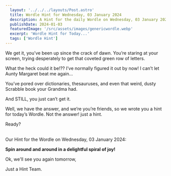 ```yaml
---
  layout: '../../../layouts/Post.astro'
  title: Wordle Hint for Wednesday, 03 January 2024
  description: A Hint for the daily Wordle on Wednesday, 03 January 2024
  publishDate: 2024-01-03
  featuredImage: '/src/assets/images/genericwordle.webp'
  excerpt: 'Wordle Hint for Today...'
  tags: ['Wordle Hint']
---
```


  We get it, you’ve been up since the crack of dawn. You’re staring at your screen, trying desperately to get that coveted green row of letters. 

  What the heck could it be!??
  I’ve normally figured it out by now!
  I can’t let Aunty Margaret beat me again… 

  You’ve pored over dictionaries, thesauruses, and even that weird, dusty Scrabble book your Grandma had.

  And STILL, you just can’t get it. 

  Well, we have the answer, and we’re you’re friends, so we wrote you a hint for today’s Wordle.
  Not the answer! just a hint. 

  Ready?<br /><br />

  Our Hint for the Wordle on Wednesday, 03 January 2024:

  **Spin around and around in a delightful spiral of joy!**

  Ok, we'll see you again tomorrow, 

  Just a Hint Team.
  